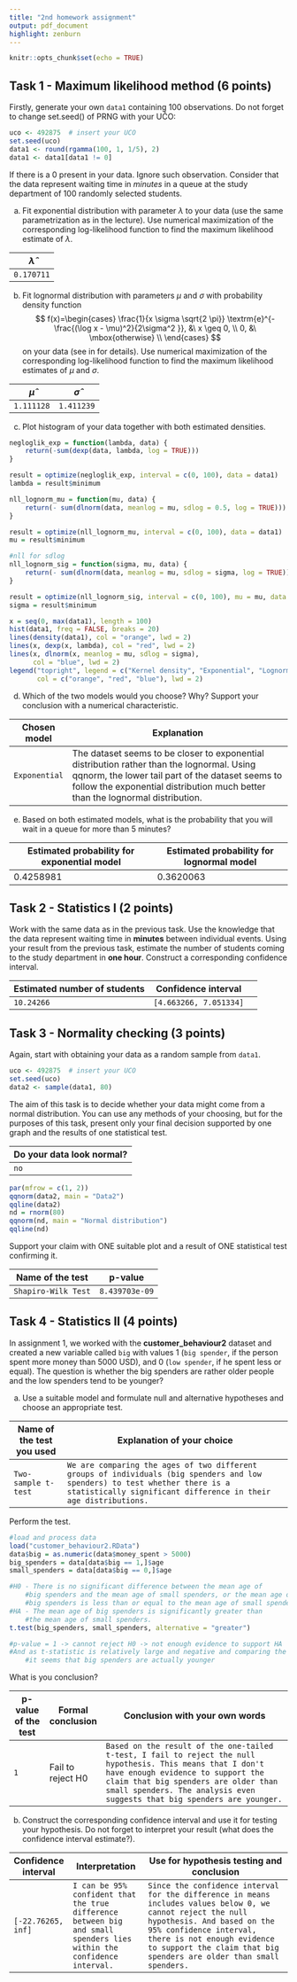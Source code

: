 ```yaml
---
title: "2nd homework assignment"
output: pdf_document
highlight: zenburn
---
```


```r
knitr::opts_chunk$set(echo = TRUE)
```

## Task 1 - Maximum likelihood method (6 points)

Firstly, generate your own `data1` containing 100 observations. Do not forget to change set.seed() of PRNG with your UČO:

```r
uco <- 492875  # insert your UCO
set.seed(uco)
data1 <- round(rgamma(100, 1, 1/5), 2)
data1 <- data1[data1 != 0]
```

If there is a 0 present in your data. Ignore such observation. Consider that the data represent waiting time in $minutes$ in a queue at the study department of 100 randomly selected students.

a)  Fit exponential distribution with parameter $\lambda$ to your data (use the same parametrization as in the lecture). Use numerical maximization of the corresponding log-likelihood function to find the maximum likelihood estimate of $\lambda$.

| $\widehat{\lambda}$ |
|---------------------|
| `0.170711`          |

b)  Fit lognormal distribution with parameters $\mu$ and $\sigma$ with probability density function $$ f(x)=\begin{cases} \frac{1}{x \sigma \sqrt{2 \pi}} \textrm{e}^{-\frac{(\log x - \mu)^2}{2\sigma^2
    }}, &\ x \geq 0, \\
    0, &\ \mbox{otherwise}
    \\ \end{cases}
    $$ on your data (see \verb'?dlnorm' in \verb'R' for details). Use numerical maximization of the corresponding log-likelihood function to find the maximum likelihood estimates of $\mu$ and $\sigma$.

| $\widehat{\mu}$ | $\widehat{\sigma}$ |
|-----------------|--------------------|
| `1.111128`      | `1.411239`         |

c)  Plot histogram of your data together with both estimated densities.

```r
negloglik_exp = function(lambda, data) {
    return(-sum(dexp(data, lambda, log = TRUE)))
}

result = optimize(negloglik_exp, interval = c(0, 100), data = data1)
lambda = result$minimum

nll_lognorm_mu = function(mu, data) {
    return(- sum(dlnorm(data, meanlog = mu, sdlog = 0.5, log = TRUE)))
}

result = optimize(nll_lognorm_mu, interval = c(0, 100), data = data1)
mu = result$minimum

#nll for sdlog
nll_lognorm_sig = function(sigma, mu, data) {
    return(- sum(dlnorm(data, meanlog = mu, sdlog = sigma, log = TRUE)))
}

result = optimize(nll_lognorm_sig, interval = c(0, 100), mu = mu, data = data1)
sigma = result$minimum

x = seq(0, max(data1), length = 100)
hist(data1, freq = FALSE, breaks = 20)
lines(density(data1), col = "orange", lwd = 2)
lines(x, dexp(x, lambda), col = "red", lwd = 2)
lines(x, dlnorm(x, meanlog = mu, sdlog = sigma),
      col = "blue", lwd = 2)
legend("topright", legend = c("Kernel density", "Exponential", "Lognormal"),
       col = c("orange", "red", "blue"), lwd = 2)
```

d)  Which of the two models would you choose? Why? Support your conclusion with a numerical characteristic.

| Chosen model  | Explanation                                                                                                                                                                                                                      |
|------------|------------------------------------------------------------|
| `Exponential` | The dataset seems to be closer to exponential distribution rather than the lognormal. Using qqnorm, the lower tail part of the dataset seems to follow the exponential distribution much better than the lognormal distribution. |

e)  Based on both estimated models, what is the probability that you will wait in a queue for more than 5 minutes?

| Estimated probability for exponential model | Estimated probability for lognormal model |
|-------------------------------------|-----------------------------------|
| 0.4258981                                   | 0.3620063                                 |

## Task 2 - Statistics I (2 points)

Work with the same data as in the previous task. Use the knowledge that the data represent waiting time in **minutes** between individual events. Using your result from the previous task, estimate the number of students coming to the study department in **one hour**. Construct a corresponding confidence interval.

| Estimated number of students | Confidence interval    |     |
|------------------------------|------------------------|-----|
| `10.24266`                   | `[4.663266, 7.051334]` |     |

## Task 3 - Normality checking (3 points)

Again, start with obtaining your data as a random sample from `data1`.

```r
uco <- 492875  # insert your UCO
set.seed(uco)
data2 <- sample(data1, 80)
```

The aim of this task is to decide whether your data might come from a normal distribution. You can use any methods of your choosing, but for the purposes of this task, present only your final decision supported by one graph and the results of one statistical test.

| Do your data look normal? |
|---------------------------|
| `no`                      |

```r
par(mfrow = c(1, 2))
qqnorm(data2, main = "Data2")
qqline(data2)
nd = rnorm(80)
qqnorm(nd, main = "Normal distribution")
qqline(nd)
```

Support your claim with ONE suitable plot and a result of ONE statistical test confirming it.

| Name of the test    | p-value        |
|---------------------|----------------|
| `Shapiro-Wilk Test` | `8.439703e-09` |

## Task 4 - Statistics II (4 points)

In assignment 1, we worked with the **customer_behaviour2** dataset and created a new variable called `big` with values 1 (`big spender`, if the person spent more money than 5000 USD), and 0 (`low spender`, if he spent less or equal). The question is whether the big spenders are rather older people and the low spenders tend to be younger?

a)  Use a suitable model and formulate null and alternative hypotheses and choose an appropriate test.

| Name of the test you used | Explanation of your choice                                                                                                                                                                     |
|--------------|----------------------------------------------------------|
| `Two-sample t-test`       | `We are comparing the ages of two different groups of individuals (big spenders and low spenders) to test whether there is a statistically significant difference in their age distributions.` |

Perform the test.

```r
#load and process data
load("customer_behaviour2.RData")
data$big = as.numeric(data$money_spent > 5000)
big_spenders = data[data$big == 1,]$age
small_spenders = data[data$big == 0,]$age

#H0 - There is no significant difference between the mean age of
    #big spenders and the mean age of small spenders, or the mean age of
    #big spenders is less than or equal to the mean age of small spenders.
#HA - The mean age of big spenders is significantly greater than 
    #the mean age of small spenders.
t.test(big_spenders, small_spenders, alternative = "greater")

#p-value = 1 -> cannot reject H0 -> not enough evidence to support HA
#And as t-statistic is relatively large and negative and comparing the means
    #it seems that big spenders are actually younger
```

What is you conclusion?

| p-value of the test | Formal conclusion | Conclusion with your own words                                                                                                                                                                                                                                     |
|----------|----------|-----------------------------------------------------|
| `1`                 | Fail to reject H0 | `Based on the result of the one-tailed t-test, I fail to reject the null hypothesis. This means that I don't have enough evidence to support the claim that big spenders are older than small spenders. The analysis even suggests that big spenders are younger.` |

b)  Construct the corresponding confidence interval and use it for testing your hypothesis. Do not forget to interpret your result (what does the confidence interval estimate?).

| Confidence interval | Interpretation                                                                                                        | Use for hypothesis testing and conclusion                                                                                                                                                                                                                               |
|--------------|--------------------|--------------------------------------|
| `[-22.76265, inf]`  | `I can be 95% confident that the true difference between big and small spenders lies within the confidence interval.` | `Since the confidence interval for the difference in means includes values below 0, we cannot reject the null hypothesis. And based on the 95% confidence interval, there is not enough evidence to support the claim that big spenders are older than small spenders.` |

